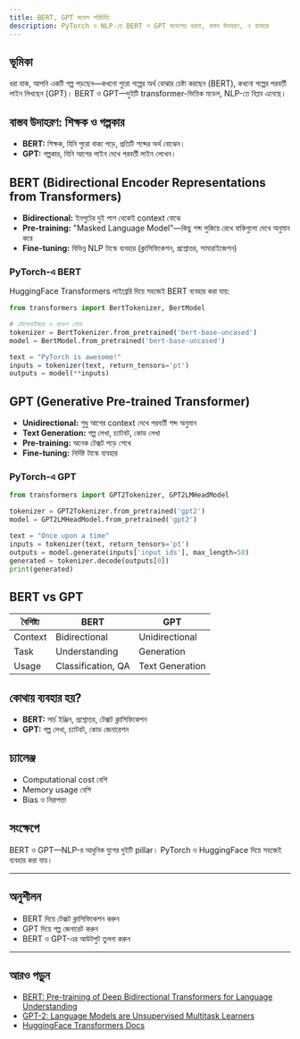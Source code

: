```yaml
---
title: BERT, GPT মডেল পরিচিতি
description: PyTorch ও NLP-তে BERT ও GPT মডেলের ধারণা, বাস্তব উদাহরণ, ও ব্যবহার
---
```


## ভূমিকা

ধরা যাক, আপনি একটি গল্প পড়ছেন—কখনো পুরো গল্পের অর্থ বোঝার চেষ্টা করছেন (BERT), কখনো গল্পের পরবর্তী লাইন লিখছেন (GPT)। BERT ও GPT—দুইটি transformer-ভিত্তিক মডেল, NLP-তে বিপ্লব এনেছে।

## বাস্তব উদাহরণ: শিক্ষক ও গল্পকার

- **BERT:** শিক্ষক, যিনি পুরো বাক্য পড়ে, প্রতিটি শব্দের অর্থ বোঝেন।
- **GPT:** গল্পকার, যিনি আগের লাইন দেখে পরবর্তী লাইন লেখেন।

## BERT (Bidirectional Encoder Representations from Transformers)

- **Bidirectional:** ইনপুটের দুই পাশ থেকেই context বোঝে
- **Pre-training:** "Masked Language Model"—কিছু শব্দ লুকিয়ে রেখে বাকিগুলো দেখে অনুমান করে
- **Fine-tuning:** বিভিন্ন NLP টাস্কে ব্যবহার (ক্লাসিফিকেশন, প্রশ্নোত্তর, সামারাইজেশন)

### PyTorch-এ BERT

HuggingFace Transformers লাইব্রেরি দিয়ে সহজেই BERT ব্যবহার করা যায়:
```python
from transformers import BertTokenizer, BertModel

# টোকেনাইজার ও মডেল লোড
tokenizer = BertTokenizer.from_pretrained('bert-base-uncased')
model = BertModel.from_pretrained('bert-base-uncased')

text = "PyTorch is awesome!"
inputs = tokenizer(text, return_tensors='pt')
outputs = model(**inputs)
```

## GPT (Generative Pre-trained Transformer)

- **Unidirectional:** শুধু আগের context দেখে পরবর্তী শব্দ অনুমান
- **Text Generation:** গল্প লেখা, চ্যাটবট, কোড লেখা
- **Pre-training:** অনেক টেক্সট পড়ে শেখে
- **Fine-tuning:** নির্দিষ্ট টাস্কে ব্যবহার

### PyTorch-এ GPT

```python
from transformers import GPT2Tokenizer, GPT2LMHeadModel

tokenizer = GPT2Tokenizer.from_pretrained('gpt2')
model = GPT2LMHeadModel.from_pretrained('gpt2')

text = "Once upon a time"
inputs = tokenizer(text, return_tensors='pt')
outputs = model.generate(inputs['input_ids'], max_length=50)
generated = tokenizer.decode(outputs[0])
print(generated)
```

## BERT vs GPT
| বৈশিষ্ট্য | BERT | GPT |
|-----------|------|-----|
| Context   | Bidirectional | Unidirectional |
| Task      | Understanding | Generation |
| Usage     | Classification, QA | Text Generation |

## কোথায় ব্যবহার হয়?
- **BERT:** সার্চ ইঞ্জিন, প্রশ্নোত্তর, টেক্সট ক্লাসিফিকেশন
- **GPT:** গল্প লেখা, চ্যাটবট, কোড জেনারেশন

## চ্যালেঞ্জ
- Computational cost বেশি
- Memory usage বেশি
- Bias ও নিরাপত্তা

## সংক্ষেপে
BERT ও GPT—NLP-র আধুনিক যুগের দুইটি pillar। PyTorch ও HuggingFace দিয়ে সহজেই ব্যবহার করা যায়।

---

## অনুশীলন
- BERT দিয়ে টেক্সট ক্লাসিফিকেশন করুন
- GPT দিয়ে গল্প জেনারেট করুন
- BERT ও GPT-এর আউটপুট তুলনা করুন

---

## আরও পড়ুন
- [BERT: Pre-training of Deep Bidirectional Transformers for Language Understanding](https://arxiv.org/abs/1810.04805)
- [GPT-2: Language Models are Unsupervised Multitask Learners](https://openai.com/research/gpt-2)
- [HuggingFace Transformers Docs](https://huggingface.co/docs/transformers/index)
